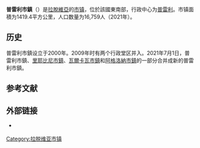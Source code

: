 {{Infobox settlement
| name                    = 普雷利市鎮
| native_name             = Preiļu novads
| native_name_lang        = lv
| settlement_type         = [[拉脫維亞行政區劃|市镇]]
| image_skyline           = Preiļu katoļu baznīca 2000-07-22.jpg
| image_caption           = 普雷利市内的教堂
| image_flag              = Flag of Preiļu novads.png
| flag_size               = 145px
| image_shield            = Preiļu novads COA.png
| shield_size             = 75px
| image_map               = Preiļu novads 2021.png
| map_caption             = 2021年时的普雷利市鎮地图
| coordinates             = 
| coor_pinpoint           = 
| coordinates_footnotes   = 
| subdivision_type        = [[世界政區索引|国家]]
| subdivision_name        = {{LAT}}
| established_title       = 最初设立
| established_date        = 2000年
| established_title1      = 合并
| established_date1       = 2009年
| established_title2      = 合并
| established_date2       = 2021年
| seat_type               = 行政中心
| seat                    = [[普雷利|普雷利]]
| unit_pref               = Metric
| area_total_km2          = 1419.4
| area_rank               = 
| area_note               = 
| area_footnotes          = 
| population_as_of        = 2021年
| population_total        = 16759
| population_density_km2  = auto
| population_note         = 
| population_footnotes    = <ref name="citypopu">{{cite web | url = https://www.citypopulation.de/en/latvia/admin/ | title = LATVIA: Administrative Division | language = en | publisher = citypopulation.de | accessdate = 2021-08-04 | archive-date = 2021-06-06 | archive-url = https://web.archive.org/web/20210606074255/https://www.citypopulation.de/en/latvia/admin/ | dead-url = no }}</ref>
| timezone1               = 
| utc_offset1             = 
| timezone1_DST           = 
| utc_offset1_DST         = 
| postal_code_type        =
| postal_code             = 
| area_code_type          = 
| area_code               = 
| iso_code                = 
| website                 = {{URL|https://preili.lv/}}
| footnotes               = 
}}
'''普雷利市鎮'''（{{lang-lv|Preiļu novads}}）是[[拉脫維亞|拉脫維亞]]的[[拉脫維亞行政區劃|市镇]]，位於該國東南部，行政中心为[[普雷利|普雷利]]。市镇面積为1419.4平方公里，人口数量为16,759人（2021年）。

== 历史 ==
普雷利市鎮设立于2000年。2009年时有两个行政堂区并入。2021年7月1日，普雷利市鎮、[[里耶比尼市鎮|里耶比尼市鎮]]、[[瓦爾卡瓦市鎮|瓦爾卡瓦市鎮]]和[[阿格洛納市鎮|阿格洛納市鎮]]的一部分合并成新的普雷利市鎮。

== 参考文献 ==
{{Reflist}}

== 外部链接 ==
{{commonscat|Preiļi Municipality|position=left}}
* {{Official site|https://preili.lv/}} {{lv}} {{en}} {{ru}}

{{拉脱维亚行政区划}}
{{normdaten}}
{{Latvia-geo-stub}}

{{DEFAULTSORT:Preili}}
[[Category:拉脱维亚市镇|Category:拉脱维亚市镇]]